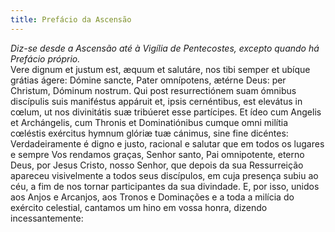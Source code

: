 ```yaml
---
title: Prefácio da Ascensão
---
```


<em>
  Diz-se desde a Ascensão até à Vigília de Pentecostes, excepto quando há
  Prefácio próprio.
</em>

<div class="grid grid-cols-2 gap-5">
  <span class="col-6 dropcaps text-justify">
    Vere dignum et justum est, æquum et salutáre, nos tibi semper et ubíque
    grátias ágere: Dómine sancte, Pater omnípotens, ætérne Deus: per Christum,
    Dóminum nostrum. Qui post resurrectiónem suam ómnibus discípulis suis
    maniféstus appáruit et, ipsis cernéntibus, est elevátus in cœlum, ut nos
    divinitátis suæ tribúeret esse partícipes. Et ídeo cum Angelis et
    Archángelis, cum Thronis et Dominatiónibus cumque omni milítia cœléstis
    exércitus hymnum glóriæ tuæ cánimus, sine fine dicéntes:
  </span>
  <span class="col-6 dropcaps text-justify">
    Verdadeiramente é digno e justo, racional e salutar que em todos os lugares
    e sempre Vos rendamos graças, Senhor santo, Pai omnipotente, eterno Deus,
    por Jesus Cristo, nosso Senhor, que depois da sua Ressurreição apareceu
    visivelmente a todos seus discípulos, em cuja presença subiu ao céu, a fim
    de nos tornar participantes da sua divindade. E, por isso, unidos aos Anjos
    e Arcanjos, aos Tronos e Dominações e a toda a milícia do exército
    celestial, cantamos um hino em vossa honra, dizendo incessantemente:
  </span>
</div>
